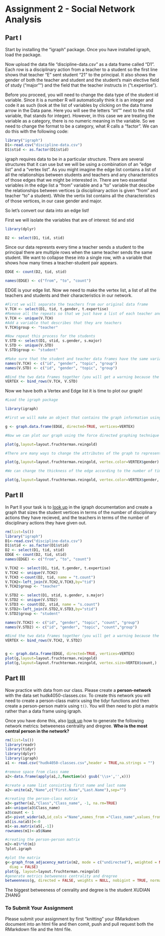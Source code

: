 # Assignment 2 - Social Network Analysis

## Part I
Start by installing the "igraph" package. Once you have installed igraph, load the package.

Now upload the data file "discipline-data.csv" as a data frame called "D1". Each row is a disciplinary action from a teacher to a student so the first line shows that teacher "E" sent student "21" to the principal. It also shows the gender of both the teacher and student and the student's main elective field of study ("major"") and the field that the teacher instructs in ("t.expertise").

Before you proceed, you will need to change the data type of the student id variable. Since it is a number R will automatically think it is an integer and code it as such (look at the list of variables by clicking on the data frame arrow in the Data pane. Here you will see the letters "int"" next to the stid variable, that stands for integer). However, in this case we are treating the variable as a category, there is no numeric meaning in the variable. So we need to change the format to be a category, what R calls a "factor". We can do this with the following code:

```r
library("igraph")
D1<-read.csv("discipline-data.csv")
D1$stid <- as.factor(D1$stid)
```

igraph requires data to be in a particular structure. There are several structures that it can use but we will be using a combination of an "edge list" and a "vertex list". As you might imagine the edge list contains a list of all the relationships between students and teachers and any characteristics of those edges that we might be interested in. There are two essential variables in the edge list a "from" variable and a "to" variable that descibe the relationships between vertices (a disciplinary action is given "from" and teacher "to" a student). While the vertix list contains all the characteristics of those vertices, in our case gender and major.

So let's convert our data into an edge list!

First we will isolate the variables that are of interest: tid and stid

```r
library(dplyr)

D2 <- select(D1, tid, stid)
```

Since our data represnts every time a teacher sends a student to the principal there are multiple rows when the same teacher sends the same student. We want to collapse these into a single row, with a variable that shows how many times a teacher-student pair appears.

```r

EDGE <- count(D2, tid, stid)

names(EDGE) <- c("from", "to", "count")

```

EDGE is your edge list. Now we need to make the vertex list, a list of all the teachers and students and their characteristics in our network.

```r

#First we will separate the teachers from our original data frame
V.TCH <- select(D1, tid, t.gender, t.expertise)
#Remove all the repeats so that we just have a list of each teacher and their characteristics
V.TCH <- unique(V.TCH)
#Add a variable that describes that they are teachers
V.TCH$group <- "teacher"

#Now repeat this process for the students
V.STD <- select(D1, stid, s.gender, s.major)
V.STD <- unique(V.STD)
V.STD$group <- "student"

#Make sure that the student and teacher data frames have the same variables names
names(V.TCH) <- c("id", "gender", "topic", "group")
names(V.STD) <- c("id", "gender", "topic", "group")

#Bind the two data frames together (you will get a warning because the teacher data frame has 5 types of id (A,B,C,D,E) and the student has 25 (1-30), this isn't a problem)
VERTEX <- bind_rows(V.TCH, V.STD)

```

Now we have both a Vertex and Edge list it is time to plot our graph!

```r
#Load the igraph package

library(igraph)

#First we will make an object that contains the graph information using our two dataframes EDGE and VERTEX. Notice that we have made "directed = TRUE" - our graph is directed since discipline is being given from a teacher to a student.

g <- graph.data.frame(EDGE, directed=TRUE, vertices=VERTEX)

#Now we can plot our graph using the force directed graphing technique - our old friend Fruchertman-Reingold!

plot(g,layout=layout.fruchterman.reingold)

#There are many ways to change the attributes of the graph to represent different characteristics of the newtork. For example, we can color the nodes according to gender.

plot(g,layout=layout.fruchterman.reingold, vertex.color=VERTEX$gender)

#We can change the thickness of the edge according to the number of times a particular teacher has sent a particular student to the principal.

plot(g,layout=layout.fruchterman.reingold, vertex.color=VERTEX$gender, edge.width=EDGE$count)

````

## Part II

In Part II your task is to [look up](http://igraph.org/r/) in the igraph documentation and create a graph that sizes the student vertices in terms of the number of disciplinary actions they have recieved, and the teachers in terms of the number of disciplinary actions they have given out.

```r
rm(list=ls())
library("igraph")
D1<-read.csv("discipline-data.csv")
D1$stid <- as.factor(D1$stid)
D2 <- select(D1, tid, stid)
EDGE <- count(D2, tid, stid)
names(EDGE) <- c("from", "to", "count")

V.TCH2 <- select(D1, tid, t.gender, t.expertise)
V.TCH2 <- unique(V.TCH2)
V.TCH3 <-count(D2, tid, name = "t.count")
V.TCH2<-left_join(V.TCH2,V.TCH3,by="tid")
V.TCH2$group <- "teacher"

V.STD2 <- select(D1, stid, s.gender, s.major)
V.STD2 <- unique(V.STD2)
V.STD3 <- count(D2, stid, name = "s.count")
V.STD2<-left_join(V.STD2,V.STD3,by="stid")
V.STD2$group <- "student"

names(V.TCH2) <- c("id", "gender", "topic", "count", "group")
names(V.STD2) <- c("id", "gender", "topic", "count","group")

#Bind the two data frames together (you will get a warning because the teacher data frame has 5 types of id (A,B,C,D,E) and the student has 25 (1-30), this isn't a problem)
VERTEX <- bind_rows(V.TCH2, V.STD2)


g <- graph.data.frame(EDGE, directed=TRUE, vertices=VERTEX)
plot(g,layout=layout.fruchterman.reingold)
plot(g,layout=layout.fruchterman.reingold, vertex.size=VERTEX$count,)

```


## Part III

Now practice with data from our class. Please create a **person-network** with the data set hudk4050-classes.csv. To create this network you will need to create a person-class matrix using the tidyr functions and then create a person-person matrix using `t()`. You will then need to plot a matrix rather than a data frame using igraph.

Once you have done this, also [look up](http://igraph.org/r/) how to generate the following network metrics: betweeness centrality and dregree. **Who is the most central person in the network?**

```r
rm(list=ls())
library(readr)
library(tidyr)
library(dplyr)
library(igraph)
a1 <- read.csv("hudk4050-classes.csv",header = TRUE,na.strings = "")

#remove space from class name
a2<-data.frame(apply(a1,2,function(x) gsub('\\s+','',x)))

#create a name list consisting first name and last name
a2<-unite(a2,"Name",c("First.Name","Last.Name"),sep="")

#creating the person-class matrix
a3<-gather(a2,"Class","Class_name", -1, na.rm=TRUE)
a4<-unique(a3$Class_name)
a3$count <- 1
a5<-pivot_wider(a3,id_cols ="Name",names_from ="Class_name",values_from ="count")
a5[is.na(a5)]<-0
m1<-as.matrix(a5[,-1])
rownames(m1)<-a5$Name

#creating the person-person matrix
m2<-m1%*%t(m1)
?plot.igraph

#plot the matrix
g<-graph_from_adjacency_matrix(m2, mode = c("undirected"), weighted = NULL,
  diag = FALSE)
plot(g, layout=layout.fruchterman.reingold)
#generate metrics betweeness centrality and dregree
betweenness(g, directed = FALSE, weights = NULL, nobigint = TRUE, normalized = FALSE)

```
The biggest betweeness of cenrality and degree is the student XUDIAN ZHANG



### To Submit Your Assignment

Please submit your assignment by first "knitting" your RMarkdown document into an html file and then comit, push and pull request both the RMarkdown file and the html file.
